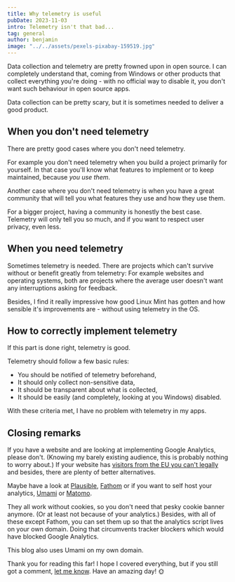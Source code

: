 ```yaml
---
title: Why telemetry is useful 
pubDate: 2023-11-03
intro: Telemetry isn't that bad...
tag: general
author: benjamin
image: "../../assets/pexels-pixabay-159519.jpg"
---
```


Data collection and telemetry are pretty frowned upon in open source.
I can completely understand that, coming from Windows or other products that collect everything you're doing - with no official way to disable it, you don't want such behaviour in open source apps.

Data collection can be pretty scary, but it is sometimes needed to deliver a good product.

## When you don't need telemetry
There are pretty good cases where you don't need telemetry.

For example you don't need telemetry when you build a project primarily for yourself.
In that case you'll know what features to implement or to keep maintained, because *you use them*.

Another case where you don't need telemetry is when you have a great community that will tell you what features they use and how they use them.

For a bigger project, having a community is honestly the best case. Telemetry will only tell you so much, and if you want to respect user privacy, even less.

## When you need telemetry
Sometimes telemetry is needed. 
There are projects which can't survive without or benefit greatly from telemetry: For example websites and operating systems, both are projects where the average user doesn't want any interruptions asking for feedback.

Besides, I find it really impressive how good Linux Mint has gotten and how sensible it's improvements are - without using telemetry in the OS.

## How to correctly implement telemetry
If this part is done right, telemetry is good.

Telemetry should follow a few basic rules:
- You should be notified of telemetry beforehand,
- It should only collect non-sensitive data,
- It should be transparent about what is collected,
- It should be easily (and completely, looking at you Windows) disabled.

With these criteria met, I have no problem with telemetry in my apps.

## Closing remarks
If you have a website and are looking at implementing Google Analytics, please don't. (Knowing my barely existing audience, this is probably nothing to worry about.)
If your website has [visitors from the EU you can't legally](https://plausible.io/blog/google-analytics-illegal) and besides, there are plenty of better alternatives.

Maybe have a look at [Plausible](https://plausible.io), [Fathom](https://usefathom.com) or if you want to self host your analytics, [Umami](https://umami.is) or [Matomo](https://matomo.org).

They all work without cookies, so you don't need that pesky cookie banner anymore. (Or at least not because of your analytics.)
Besides, with all of these except Fathom, you can set them up so that the analytics script lives on your own domain. Doing that circumvents tracker blockers which would have blocked Google Analytics.

This blog also uses Umami on my own domain.

Thank you for reading this far! I hope I covered everything, but if you still got a comment, [let me know](mailto:lfi1w1mo@duck.com).
Have an amazing day! 🌞
